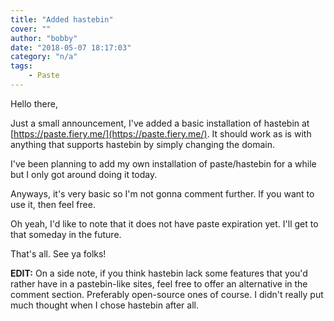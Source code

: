 ```yaml
---
title: "Added hastebin"
cover: ""
author: "bobby"
date: "2018-05-07 18:17:03"
category: "n/a"
tags:
    - Paste
---
```

Hello there,

Just a small announcement, I've added a basic installation of hastebin at [https://paste.fiery.me/](https://paste.fiery.me/). It should work as is with anything that supports hastebin by simply changing the domain.

I've been planning to add my own installation of paste/hastebin for a while but I only got around doing it today.

Anyways, it's very basic so I'm not gonna comment further. If you want to use it, then feel free.

Oh yeah, I'd like to note that it does not have paste expiration yet. I'll get to that someday in the future.

That's all. See ya folks!

**EDIT:** On a side note, if you think hastebin lack some features that you'd rather have in a pastebin-like sites, feel free to offer an alternative in the comment section. Preferably open-source ones of course. I didn't really put much thought when I chose hastebin after all.
